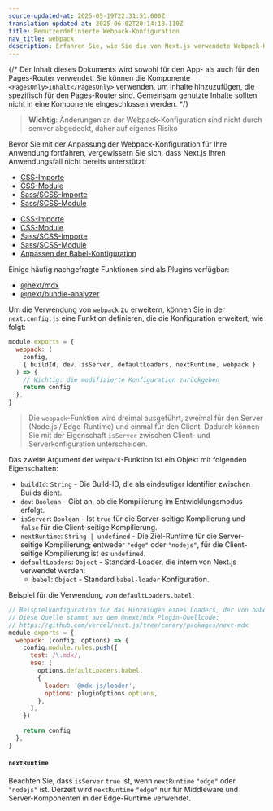 ```yaml
---
source-updated-at: 2025-05-19T22:31:51.000Z
translation-updated-at: 2025-06-02T20:14:18.110Z
title: Benutzerdefinierte Webpack-Konfiguration
nav_title: webpack
description: Erfahren Sie, wie Sie die von Next.js verwendete Webpack-Konfiguration anpassen können
---
```


{/* Der Inhalt dieses Dokuments wird sowohl für den App- als auch für den Pages-Router verwendet. Sie können die Komponente `<PagesOnly>Inhalt</PagesOnly>` verwenden, um Inhalte hinzuzufügen, die spezifisch für den Pages-Router sind. Gemeinsam genutzte Inhalte sollten nicht in eine Komponente eingeschlossen werden. */}

> **Wichtig**: Änderungen an der Webpack-Konfiguration sind nicht durch semver abgedeckt, daher auf eigenes Risiko

Bevor Sie mit der Anpassung der Webpack-Konfiguration für Ihre Anwendung fortfahren, vergewissern Sie sich, dass Next.js Ihren Anwendungsfall nicht bereits unterstützt:

<AppOnly>

- [CSS-Importe](/docs/app/getting-started/css)
- [CSS-Module](/docs/app/getting-started/css#css-modules)
- [Sass/SCSS-Importe](/docs/app/guides/sass)
- [Sass/SCSS-Module](/docs/app/guides/sass)

</AppOnly>

<PagesOnly>

- [CSS-Importe](/docs/app/getting-started/css)
- [CSS-Module](/docs/app/getting-started/css)
- [Sass/SCSS-Importe](/docs/pages/guides/sass)
- [Sass/SCSS-Module](/docs/pages/guides/sass)
- [Anpassen der Babel-Konfiguration](/docs/pages/guides/babel)

</PagesOnly>

Einige häufig nachgefragte Funktionen sind als Plugins verfügbar:

- [@next/mdx](https://github.com/vercel/next.js/tree/canary/packages/next-mdx)
- [@next/bundle-analyzer](https://github.com/vercel/next.js/tree/canary/packages/next-bundle-analyzer)

Um die Verwendung von `webpack` zu erweitern, können Sie in der `next.config.js` eine Funktion definieren, die die Konfiguration erweitert, wie folgt:

```js filename="next.config.js"
module.exports = {
  webpack: (
    config,
    { buildId, dev, isServer, defaultLoaders, nextRuntime, webpack }
  ) => {
    // Wichtig: die modifizierte Konfiguration zurückgeben
    return config
  },
}
```

> Die `webpack`-Funktion wird dreimal ausgeführt, zweimal für den Server (Node.js / Edge-Runtime) und einmal für den Client. Dadurch können Sie mit der Eigenschaft `isServer` zwischen Client- und Serverkonfiguration unterscheiden.

Das zweite Argument der `webpack`-Funktion ist ein Objekt mit folgenden Eigenschaften:

- `buildId`: `String` - Die Build-ID, die als eindeutiger Identifier zwischen Builds dient.
- `dev`: `Boolean` - Gibt an, ob die Kompilierung im Entwicklungsmodus erfolgt.
- `isServer`: `Boolean` - Ist `true` für die Server-seitige Kompilierung und `false` für die Client-seitige Kompilierung.
- `nextRuntime`: `String | undefined` - Die Ziel-Runtime für die Server-seitige Kompilierung; entweder `"edge"` oder `"nodejs"`, für die Client-seitige Kompilierung ist es `undefined`.
- `defaultLoaders`: `Object` - Standard-Loader, die intern von Next.js verwendet werden:
  - `babel`: `Object` - Standard `babel-loader` Konfiguration.

Beispiel für die Verwendung von `defaultLoaders.babel`:

```js
// Beispielkonfiguration für das Hinzufügen eines Loaders, der von babel-loader abhängt
// Diese Quelle stammt aus dem @next/mdx Plugin-Quellcode:
// https://github.com/vercel/next.js/tree/canary/packages/next-mdx
module.exports = {
  webpack: (config, options) => {
    config.module.rules.push({
      test: /\.mdx/,
      use: [
        options.defaultLoaders.babel,
        {
          loader: '@mdx-js/loader',
          options: pluginOptions.options,
        },
      ],
    })

    return config
  },
}
```

#### `nextRuntime`

Beachten Sie, dass `isServer` `true` ist, wenn `nextRuntime` `"edge"` oder `"nodejs"` ist. Derzeit wird `nextRuntime` `"edge"` nur für Middleware und Server-Komponenten in der Edge-Runtime verwendet.
